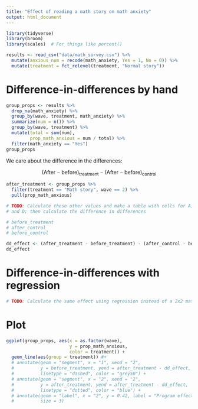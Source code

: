 ```yaml
---
title: "Effect of reading a math story on math anxiety"
output: html_document
---
```


```r
library(tidyverse)
library(broom)
library(scales)  # For things like percent()

results <- read_csv("data/math_survey.csv") %>% 
  mutate(anxious_num = recode(math_anxiety, Yes = 1, No = 0)) %>% 
  mutate(treatment = fct_relevel(treatment, "Normal story"))
```


# Difference-in-differences by hand

```r
group_props <- results %>% 
  drop_na(math_anxiety) %>% 
  group_by(wave, treatment, math_anxiety) %>% 
  summarize(num = n()) %>% 
  group_by(wave, treatment) %>% 
  mutate(total = sum(num),
         prop_math_anxious = num / total) %>% 
  filter(math_anxiety == "Yes")
group_props
```

We care about the difference in the differences:

$$
(\text{After} - \text{before})_{\text{treatment}} - (\text{After} - \text{before})_{\text{control}}
$$

```r
after_treatment <- group_props %>% 
  filter(treatment == "Math story", wave == 2) %>% 
  pull(prop_math_anxious)

# TODO: Calculate these other values and make a table with cells for A, B, C,
# and D; then calculate the difference in differences

# before_treatment
# after_control
# before_control
```

```r
dd_effect <- (after_treatment - before_treatment) - (after_control - before_control)
dd_effect
```


# Difference-in-differences with regression

```r
# TODO: Calculate the same effect using regression instead of a 2x2 matrix
```


# Plot

```r
ggplot(group_props, aes(x = as.factor(wave), 
                        y = prop_math_anxious, 
                        color = treatment)) + 
  geom_line(aes(group = treatment)) #+
  # annotate(geom = "segment", x = "1", xend = "2", 
  #          y = before_treatment, yend = after_treatment - dd_effect,
  #          linetype = "dashed", color = "grey50") +
  # annotate(geom = "segment", x = "2", xend = "2",
  #          y = after_treatment, yend = after_treatment - dd_effect,
  #          linetype = "dotted", color = "blue") +
  # annotate(geom = "label", x = "2", y = 0.42, label = "Program effect",
  #          size = 3)
```

